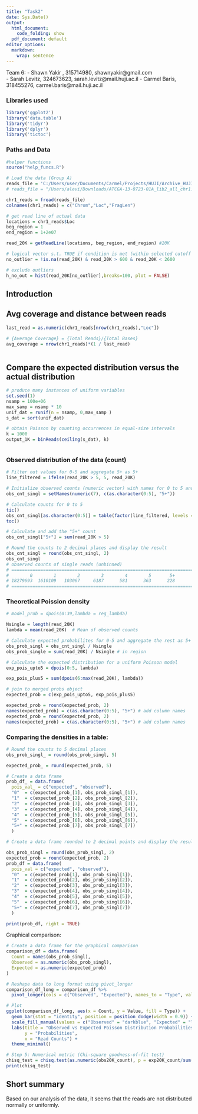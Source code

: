 ```yaml
---
title: "Task2"
date: Sys.Date()
output:
  html_document:
    code_folding: show
  pdf_document: default
editor_options:
  markdown:
    wrap: sentence
---
```


Team 6:
 - Shawn Yakir , 315714980, shawnyakir@gmail.com  
 - Sarah Levitz, 324673623, sarah.levitz@mail.huji.ac.il
 - Carmel Baris, 318455276, carmel.baris@mail.huji.ac.il


### Libraries used

```r
library('ggplot2')
library('data.table')
library('tidyr')
library('dplyr')
library('tictoc')
```


### Paths and Data


```r

#helper functions
source("help_funcs.R")

# Load the data (Group A)
reads_file = 'C:/Users/user/Documents/Carmel/Projects/HUJI/Archive_HUJI/data-analysis-genomics/data/TCGA-13-0723-01A_lib2_all_chr1.forward'
# reads_file = "/Users/alevi/Downloads/ATCGA-13-0723-01A_lib2_all_chr1.forward/TCGA-13-0723-01A_lib2_all_chr1.forward"

chr1_reads = fread(reads_file) 
colnames(chr1_reads) = c("Chrom","Loc","FragLen")

# get read line of actual data
locations = chr1_reads$Loc
beg_region = 1
end_region = 1+2e07

read_20K = getReadLine(locations, beg_region, end_region) #20K

# logical vector s.t. TRUE if condition is met (within selected cutoff range)
no_outlier = !is.na(read_20K) & read_20K > 600 & read_20K < 2600

# exclude outliers
h_no_out = hist(read_20K[no_outlier],breaks=100, plot = FALSE)

```


## Introduction 




## Avg coverage and distance between reads
```r
last_read = as.numeric(chr1_reads[nrow(chr1_reads),"Loc"])

# {Average Coverage} = {Total Reads}/{Total Bases}
avg_coverage = nrow(chr1_reads)*(1 / last_read)



```

## Compare the expected distribution versus the actual distribution

```r
# produce many instances of uniform variables
set.seed(1)
nsamp = 100e+06
max_samp = nsamp * 10
unif_dat = runif(n = nsamp, 0,max_samp )
s_dat = sort(unif_dat)

# obtain Poisson by counting occurrences in equal-size intervals 
k = 1000
output_1K = binReads(ceiling(s_dat), k)

```

```r

```


### Observed distribution of the data (count)
```r

# Filter out values for 0-5 and aggregate 5+ as 5+
line_filtered = ifelse(read_20K > 5, 5, read_20K)

# Initialize observed counts (numeric vector) with names for 0 to 5 and "5+"
obs_cnt_singl = setNames(numeric(7), c(as.character(0:5), "5+"))

# Calculate counts for 0 to 5
tic()
obs_cnt_singl[as.character(0:5)] = table(factor(line_filtered, levels = 0:5))
toc()

# Calculate and add the "5+" count
obs_cnt_singl["5+"] = sum(read_20K > 5)

# Round the counts to 2 decimal places and display the result
obs_cnt_singl = round(obs_cnt_singl, 2)
obs_cnt_singl
# observed counts of single reads (unbinned)
# =========================================================================== #
#        0        1        2        3        4        5       5+ 
# 18279693  1610109   103067     6187      581      363      228 
# =========================================================================== #

```

### Theoretical Poission density

```r

# model_prob = dpois(0:39,lambda = reg_lambda)

```

```r

Nsingle = length(read_20K)
lambda = mean(read_20K)  # Mean of observed counts

# Calculate expected probabilites for 0-5 and aggregate the rest as 5+
obs_prob_singl = obs_cnt_singl / Nsingle
obs_prob_single = sum(read_20K) / Nsingle # in region

# Calculate the expected distribution for a uniform Poisson model
exp_pois_upto5 = dpois(0:5, lambda)

exp_pois_plus5 = sum(dpois(6:max(read_20K), lambda))

# join to merged probs object
expected_prob = c(exp_pois_upto5, exp_pois_plus5)

expected_prob = round(expected_prob, 2) 
names(expected_prob) = c(as.character(0:5), "5+") # add column names
expected_prob = round(expected_prob, 2) 
names(expected_prob) = c(as.character(0:5), "5+") # add column names

```



### Comparing the densities in a table:
```r


# Round the counts to 5 decimal places
obs_prob_singl_ = round(obs_prob_singl, 5)

expected_prob_ = round(expected_prob, 5)

# Create a data frame
prob_df_ = data.frame(
  pois_val_ = c("expected", "observed"),
  "0"  = c(expected_prob_[1], obs_prob_singl_[1]),
  "1"  = c(expected_prob_[2], obs_prob_singl_[2]),
  "2"  = c(expected_prob_[3], obs_prob_singl_[3]),
  "3"  = c(expected_prob_[4], obs_prob_singl_[4]),
  "4"  = c(expected_prob_[5], obs_prob_singl_[5]),
  "5"  = c(expected_prob_[6], obs_prob_singl_[6]),
  "5+" = c(expected_prob_[7], obs_prob_singl_[7])
  )

# Create a data frame rounded to 2 decimal points and display the result

obs_prob_singl = round(obs_prob_singl, 2)
expected_prob = round(expected_prob, 2)
prob_df = data.frame(
  pois_val = c("expected", "observed"),
  "0"  = c(expected_prob[1], obs_prob_singl[1]),
  "1"  = c(expected_prob[2], obs_prob_singl[2]),
  "2"  = c(expected_prob[3], obs_prob_singl[3]),
  "3"  = c(expected_prob[4], obs_prob_singl[4]),
  "4"  = c(expected_prob[5], obs_prob_singl[5]),
  "5"  = c(expected_prob[6], obs_prob_singl[6]),
  "5+" = c(expected_prob[7], obs_prob_singl[7])
  )

print(prob_df, right = TRUE)


```


Graphical comparison:
```r
# Create a data frame for the graphical comparison
comparison_df = data.frame(
  Count = names(obs_prob_singl),
  Observed = as.numeric(obs_prob_singl),
  Expected = as.numeric(expected_prob)
)

# Reshape data to long format using pivot_longer
comparison_df_long = comparison_df %>%
  pivot_longer(cols = c("Observed", "Expected"), names_to = "Type", values_to = "Value")

# Plot
ggplot(comparison_df_long, aes(x = Count, y = Value, fill = Type)) +
  geom_bar(stat = "identity", position = position_dodge(width = 0.9)) +
  scale_fill_manual(values = c("Observed" = "darkblue", "Expected" = "lightblue")) +
  labs(title = "Observed vs Expected Poisson Distribution Probabilities",
       y = "Probabilities",
       x = "Read Counts") +
  theme_minimal()


```




```r
# Step 5: Numerical metric (Chi-square goodness-of-fit test)
chisq_test = chisq.test(as.numeric(obs20K_count), p = exp20K_count/sum(exp20K_count))
print(chisq_test)

```




## Short summary

Based on our analysis of the data, it seems that the reads are not distributed normally or uniformly.

